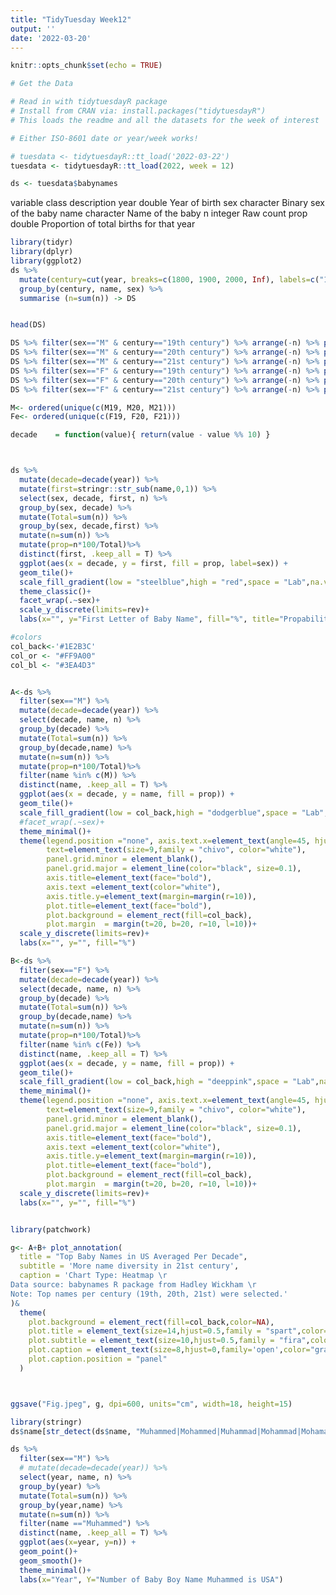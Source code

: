 ```yaml
---
title: "TidyTuesday Week12"
output: ''
date: '2022-03-20'
---
```


```r
knitr::opts_chunk$set(echo = TRUE)
```


```r
# Get the Data

# Read in with tidytuesdayR package 
# Install from CRAN via: install.packages("tidytuesdayR")
# This loads the readme and all the datasets for the week of interest

# Either ISO-8601 date or year/week works!

# tuesdata <- tidytuesdayR::tt_load('2022-03-22')
tuesdata <- tidytuesdayR::tt_load(2022, week = 12)

ds <- tuesdata$babynames

```







variable	class	description
year	double	Year of birth
sex	character	Binary sex of the baby
name	character	Name of the baby
n	integer	Raw count
prop	double	Proportion of total births for that year
```r
library(tidyr)
library(dplyr)
library(ggplot2)
ds %>% 
  mutate(century=cut(year, breaks=c(1800, 1900, 2000, Inf), labels=c("19th century", "20th century", "21st century"), include.lowest=T)) %>% 
  group_by(century, name, sex) %>%
  summarise (n=sum(n)) -> DS


head(DS)

DS %>% filter(sex=="M" & century=="19th century") %>% arrange(-n) %>% pull(name) %>% .[1:19] ->M19
DS %>% filter(sex=="M" & century=="20th century") %>% arrange(-n) %>% pull(name) %>% .[1:19] ->M20
DS %>% filter(sex=="M" & century=="21st century") %>% arrange(-n) %>% pull(name) %>% .[1:19] ->M21
DS %>% filter(sex=="F" & century=="19th century") %>% arrange(-n) %>% pull(name) %>% .[1:16] ->F19
DS %>% filter(sex=="F" & century=="20th century") %>% arrange(-n) %>% pull(name) %>% .[1:15] ->F20
DS %>% filter(sex=="F" & century=="21st century") %>% arrange(-n) %>% pull(name) %>% .[1:16] ->F21

M<- ordered(unique(c(M19, M20, M21)))
Fe<- ordered(unique(c(F19, F20, F21)))

decade    = function(value){ return(value - value %% 10) }



ds %>% 
  mutate(decade=decade(year)) %>% 
  mutate(first=stringr::str_sub(name,0,1)) %>% 
  select(sex, decade, first, n) %>% 
  group_by(sex, decade) %>% 
  mutate(Total=sum(n)) %>%
  group_by(sex, decade,first) %>% 
  mutate(n=sum(n)) %>% 
  mutate(prop=n*100/Total)%>%  
  distinct(first, .keep_all = T) %>% 
  ggplot(aes(x = decade, y = first, fill = prop, label=sex)) +
  geom_tile()+
  scale_fill_gradient(low = "steelblue",high = "red",space = "Lab",na.value = "grey50",  guide = "colourbar",  aesthetics = "fill")+
  theme_classic()+
  facet_wrap(.~sex)+
  scale_y_discrete(limits=rev)+
  labs(x="", y="First Letter of Baby Name", fill="%", title="Propability of each letter averaged per decade")

#colors
col_back<-'#1E2B3C'
col_or <- "#FF9A00"
col_bl <- "#3EA4D3"


A<-ds %>% 
  filter(sex=="M") %>% 
  mutate(decade=decade(year)) %>% 
  select(decade, name, n) %>% 
  group_by(decade) %>% 
  mutate(Total=sum(n)) %>%
  group_by(decade,name) %>% 
  mutate(n=sum(n)) %>% 
  mutate(prop=n*100/Total)%>%  
  filter(name %in% c(M)) %>% 
  distinct(name, .keep_all = T) %>% 
  ggplot(aes(x = decade, y = name, fill = prop)) +
  geom_tile()+
  scale_fill_gradient(low = col_back,high = "dodgerblue",space = "Lab",na.value = "steerblue",  guide = "colourbar",  aesthetics = "fill")+
  #facet_wrap(.~sex)+
  theme_minimal()+
  theme(legend.position ="none", axis.text.x=element_text(angle=45, hjust=0.9, vjust=0.9),
        text=element_text(size=9,family = "chivo", color="white"), 
        panel.grid.minor = element_blank(),
        panel.grid.major = element_line(color="black", size=0.1),
        axis.title=element_text(face="bold"),
        axis.text =element_text(color="white"),
        axis.title.y=element_text(margin=margin(r=10)),
        plot.title=element_text(face="bold"),
        plot.background = element_rect(fill=col_back),
        plot.margin  = margin(t=20, b=20, r=10, l=10))+
  scale_y_discrete(limits=rev)+
  labs(x="", y="", fill="%")

B<-ds %>% 
  filter(sex=="F") %>% 
  mutate(decade=decade(year)) %>% 
  select(decade, name, n) %>% 
  group_by(decade) %>% 
  mutate(Total=sum(n)) %>%
  group_by(decade,name) %>% 
  mutate(n=sum(n)) %>% 
  mutate(prop=n*100/Total)%>%  
  filter(name %in% c(Fe)) %>% 
  distinct(name, .keep_all = T) %>% 
  ggplot(aes(x = decade, y = name, fill = prop)) +
  geom_tile()+
  scale_fill_gradient(low = col_back,high = "deeppink",space = "Lab",na.value = "steerblue",  guide = "colourbar",  aesthetics = "fill")+
  theme_minimal()+
  theme(legend.position ="none", axis.text.x=element_text(angle=45, hjust=0.9, vjust=0.9),
        text=element_text(size=9,family = "chivo", color="white"), 
        panel.grid.minor = element_blank(),
        panel.grid.major = element_line(color="black", size=0.1),
        axis.title=element_text(face="bold"),
        axis.text =element_text(color="white"),
        axis.title.y=element_text(margin=margin(r=10)),
        plot.title=element_text(face="bold"),
        plot.background = element_rect(fill=col_back),
        plot.margin  = margin(t=20, b=20, r=10, l=10))+
  scale_y_discrete(limits=rev)+
  labs(x="", y="", fill="%")


library(patchwork)

g<- A+B+ plot_annotation(
  title = "Top Baby Names in US Averaged Per Decade",
  subtitle = 'More name diversity in 21st century',
  caption = 'Chart Type: Heatmap \r
Data source: babynames R package from Hadley Wickham \r
Note: Top names per century (19th, 20th, 21st) were selected.'
)&
  theme(
    plot.background = element_rect(fill=col_back,color=NA),
    plot.title = element_text(size=14,hjust=0.5,family = "spart",color="white"),
    plot.subtitle = element_text(size=10,hjust=0.5,family = "fira",color="white"),
    plot.caption = element_text(size=8,hjust=0,family='open',color="gray"),
    plot.caption.position = "panel"
  )



ggsave("Fig.jpeg", g, dpi=600, units="cm", width=18, height=15)
```

```r
library(stringr)
ds$name[str_detect(ds$name, "Muhammed|Mohammed|Muhammad|Mohammad|Mohamad|Mohamed|Muhamed|Muhamad|Ahmad|Ahmed|Ahmet")] <- "Muhammed"

ds %>% 
  filter(sex=="M") %>% 
  # mutate(decade=decade(year)) %>% 
  select(year, name, n) %>% 
  group_by(year) %>% 
  mutate(Total=sum(n)) %>%
  group_by(year,name) %>% 
  mutate(n=sum(n)) %>% 
  filter(name =="Muhammed") %>% 
  distinct(name, .keep_all = T) %>% 
  ggplot(aes(x=year, y=n)) +
  geom_point()+
  geom_smooth()+
  theme_minimal()+
  labs(x="Year", Y="Number of Baby Boy Name Muhammed is USA")
  
  
 
  
  
```

